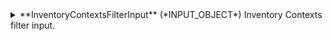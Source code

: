
<details>
  <summary>
  **InventoryContextsFilterInput** (*INPUT_OBJECT*)  
  Inventory Contexts filter input.  
  </summary>
  
    <details style={{ pointerEvents: "none" }}>
      <summary>
      **supplierCodes** (*String*)  
      Supplier codes to retrieve their context.  
      </summary>
    </details>
  
</details>
